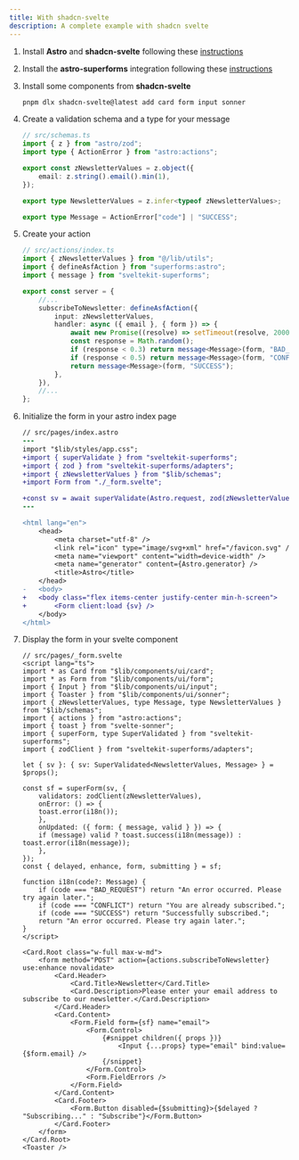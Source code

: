 ```yaml
---
title: With shadcn-svelte
description: A complete example with shadcn svelte
---
```



<Steps>

1. Install **Astro** and **shadcn-svelte** following these [instructions](https://www.shadcn-svelte.com/docs/installation/astro)

2. Install the **astro-superforms** integration following these [instructions](/start-here/getting-started)

3. Install some components from **shadcn-svelte**

    ```bash
    pnpm dlx shadcn-svelte@latest add card form input sonner
    ```
4. Create a validation schema and a type for your message

    ```ts
    // src/schemas.ts
    import { z } from "astro/zod";
    import type { ActionError } from "astro:actions";

    export const zNewsletterValues = z.object({
        email: z.string().email().min(1),
    });

    export type NewsletterValues = z.infer<typeof zNewsletterValues>;

    export type Message = ActionError["code"] | "SUCCESS";
    ```

5. Create your action

    ```ts
    // src/actions/index.ts
    import { zNewsletterValues } from "@/lib/utils";
    import { defineAsfAction } from "superforms:astro";
    import { message } from "sveltekit-superforms";

    export const server = {
        //...
        subscribeToNewsletter: defineAsfAction({
            input: zNewsletterValues,
            handler: async ({ email }, { form }) => {
                await new Promise((resolve) => setTimeout(resolve, 2000));
                const response = Math.random();
                if (response < 0.3) return message<Message>(form, "BAD_REQUEST", { status: 400 });
                if (response < 0.5) return message<Message>(form, "CONFLICT", { status: 409 });
                return message<Message>(form, "SUCCESS");
            },
        }),
        //...
    };
    ```
6. Initialize the form in your astro index page

    ```diff lang="astro"
    // src/pages/index.astro
    ---
    import "$lib/styles/app.css";
    +import { superValidate } from "sveltekit-superforms";
    +import { zod } from "sveltekit-superforms/adapters";
    +import { zNewsletterValues } from "$lib/schemas";
    +import Form from "./_form.svelte";

    +const sv = await superValidate(Astro.request, zod(zNewsletterValues));
    ---

    <html lang="en">
        <head>
            <meta charset="utf-8" />
            <link rel="icon" type="image/svg+xml" href="/favicon.svg" />
            <meta name="viewport" content="width=device-width" />
            <meta name="generator" content={Astro.generator} />
            <title>Astro</title>
        </head>
    -   <body>
    +   <body class="flex items-center justify-center min-h-screen">
    +       <Form client:load {sv} />
        </body>
    </html>
    ```
7. Display the form in your svelte component

    ```svelte
    // src/pages/_form.svelte
   <script lang="ts">
    import * as Card from "$lib/components/ui/card";
    import * as Form from "$lib/components/ui/form";
    import { Input } from "$lib/components/ui/input";
    import { Toaster } from "$lib/components/ui/sonner";
    import { zNewsletterValues, type Message, type NewsletterValues } from "$lib/schemas";
    import { actions } from "astro:actions";
    import { toast } from "svelte-sonner";
    import { superForm, type SuperValidated } from "sveltekit-superforms";
    import { zodClient } from "sveltekit-superforms/adapters";

    let { sv }: { sv: SuperValidated<NewsletterValues, Message> } = $props();

    const sf = superForm(sv, {
        validators: zodClient(zNewsletterValues),
        onError: () => {
        toast.error(i18n());
        },
        onUpdated: ({ form: { message, valid } }) => {
        if (message) valid ? toast.success(i18n(message)) : toast.error(i18n(message));
        },
    });
    const { delayed, enhance, form, submitting } = sf;

    function i18n(code?: Message) {
        if (code === "BAD_REQUEST") return "An error occurred. Please try again later.";
        if (code === "CONFLICT") return "You are already subscribed.";
        if (code === "SUCCESS") return "Successfully subscribed.";
        return "An error occurred. Please try again later.";
    }
    </script>

    <Card.Root class="w-full max-w-md">
        <form method="POST" action={actions.subscribeToNewsletter} use:enhance novalidate>
            <Card.Header>
                <Card.Title>Newsletter</Card.Title>
                <Card.Description>Please enter your email address to subscribe to our newsletter.</Card.Description>
            </Card.Header>
            <Card.Content>
                <Form.Field form={sf} name="email">
                    <Form.Control>
                        {#snippet children({ props })}
                            <Input {...props} type="email" bind:value={$form.email} />
                        {/snippet}
                    </Form.Control>
                    <Form.FieldErrors />
                </Form.Field>
            </Card.Content>
            <Card.Footer>
                <Form.Button disabled={$submitting}>{$delayed ? "Subscribing..." : "Subscribe"}</Form.Button>
            </Card.Footer>
        </form>
    </Card.Root>
    <Toaster />

    ```
</Steps>


